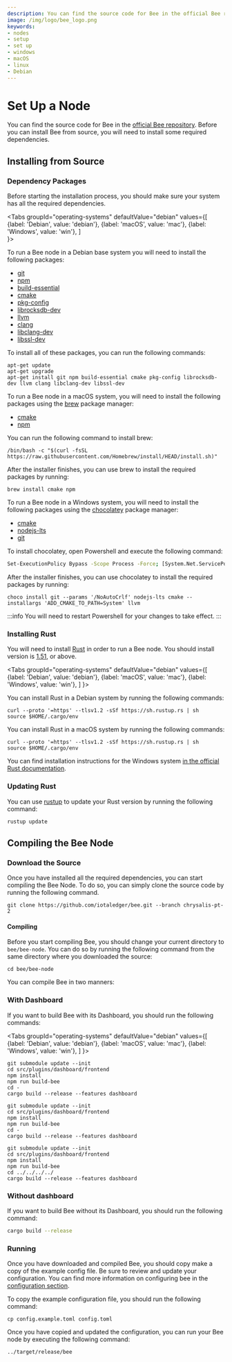 ```yaml
---
description: You can find the source code for Bee in the official Bee repository. Before you can install Bee from source, you will need to install some required dependencies.
image: /img/logo/bee_logo.png
keywords:
- nodes
- setup
- set up
- windows
- macOS
- linux
- Debian
---
```


# Set Up a Node

You can find the source code for Bee in the [official Bee repository](https://github.com/iotaledger/bee).  Before you can install Bee from source, you will need to install some required dependencies.

## Installing from Source

### Dependency Packages

Before starting the installation process, you should make sure your system has all the required dependencies. 

<Tabs
groupId="operating-systems"
defaultValue="debian"
values={[
    {label: 'Debian', value: 'debian'},
    {label: 'macOS', value: 'mac'},
    {label: 'Windows', value: 'win'},
]   
}>
<TabItem value="debian">

To run a Bee node in a Debian base system you will need to install the following packages:

- [git](https://git-scm.com/)
- [npm](https://www.npmjs.com/)
- [build-essential](https://packages.debian.org/sid/build-essential) 
- [cmake](https://cmake.org/)
- [pkg-config](https://packages.debian.org/sid/pkg-config) 
- [librocksdb-dev](https://packages.debian.org/sid/librocksdb-dev) 
- [llvm](https://apt.llvm.org/) 
- [clang](https://packages.debian.org/search?keywords=clang) 
- [libclang-dev](https://packages.debian.org/unstable/libclang-dev) 
- [libssl-dev](https://packages.debian.org/jessie/libssl-dev)

To install all of these packages, you can run the following commands:

```shell
apt-get update
apt-get upgrade
apt-get install git npm build-essential cmake pkg-config librocksdb-dev llvm clang libclang-dev libssl-dev
```

</TabItem>
<TabItem value="mac">

To run a Bee node in a macOS system, you will need to install the following packages using the [brew](https://brew.sh/) package manager:

- [cmake](https://cmake.org/)
- [npm](https://www.npmjs.com/)

You can run the following command to install brew:

```shell
/bin/bash -c "$(curl -fsSL https://raw.githubusercontent.com/Homebrew/install/HEAD/install.sh)"
```

After the installer finishes, you can use brew to install the required packages by running:

```shell
brew install cmake npm
```

</TabItem>
<TabItem value="win">

To run a Bee node in a Windows system, you will need to install the following packages using the 
[chocolatey](https://chocolatey.org/) package manager:

- [cmake](https://cmake.org/)
- [nodejs-lts](https://nodejs.org/)
- [git](https://git-scm.com/)

To install chocolatey, open Powershell and execute the following command:

```sh
Set-ExecutionPolicy Bypass -Scope Process -Force; [System.Net.ServicePointManager]::SecurityProtocol = [System.Net.ServicePointManager]::SecurityProtocol -bor 3072; iex ((New-Object System.Net.WebClient).DownloadString('https://chocolatey.org/install.ps1'))
```

After the installer finishes, you can use chocolatey to install the required packages by running:

```shell
choco install git --params '/NoAutoCrlf' nodejs-lts cmake --installargs 'ADD_CMAKE_TO_PATH=System' llvm
```

:::info
You will need to restart Powershell for your changes to take effect.
:::

</TabItem>
</Tabs>

### Installing Rust

You will need to install [Rust](https://www.rust-lang.org/) in order to run a Bee node.  You should install version is [1.51](https://blog.rust-lang.org/2021/03/25/Rust-1.51.0.html), or above.

<Tabs
  groupId="operating-systems"
  defaultValue="debian"
  values={[
    {label: 'Debian', value: 'debian'},
    {label: 'macOS', value: 'mac'},
    {label: 'Windows', value: 'win'},
  ]
}>
<TabItem value="debian">

You can install Rust in a Debian system by running the following commands:

```shell
curl --proto '=https' --tlsv1.2 -sSf https://sh.rustup.rs | sh
source $HOME/.cargo/env
```

</TabItem>
<TabItem value="mac">

You can install Rust in a macOS system by running the following commands:

```shell
curl --proto '=https' --tlsv1.2 -sSf https://sh.rustup.rs | sh
source $HOME/.cargo/env
```

</TabItem>
<TabItem value="win">

You can find installation instructions for the Windows system [in the official Rust documentation](https://www.rust-lang.org/learn/get-started).

</TabItem>
</Tabs>

### Updating Rust

You can use [rustup](https://rustup.rs/) to update your Rust version by running the following command:

```sh
rustup update
```

## Compiling the Bee Node

### Download the Source

Once you have installed all the required dependencies, you can start compiling the Bee Node.  To do so, you can simply clone the source code by running the following command.

```shell
git clone https://github.com/iotaledger/bee.git --branch chrysalis-pt-2
```

#### Compiling
Before you start compiling Bee, you should change your current directory to `bee/bee-node`.  You can do so by running the following command from the same directory where you downloaded the source:

```shell
cd bee/bee-node
```

You can compile Bee in two manners:

### With Dashboard

If you want to build Bee with its Dashboard, you should run the following commands:

<Tabs
  groupId="operating-systems"
  defaultValue="debian"
  values={[
    {label: 'Debian', value: 'debian'},
    {label: 'macOS', value: 'mac'},
    {label: 'Windows', value: 'win'},
  ]
}>
<TabItem value="debian">

```shell
git submodule update --init
cd src/plugins/dashboard/frontend
npm install
npm run build-bee
cd -
cargo build --release --features dashboard
```

</TabItem>
<TabItem value="mac">

```shell
git submodule update --init
cd src/plugins/dashboard/frontend
npm install
npm run build-bee
cd -
cargo build --release --features dashboard
```

</TabItem>
<TabItem value="win">

```shell
git submodule update --init
cd src/plugins/dashboard/frontend
npm install
npm run build-bee
cd ../../../../
cargo build --release --features dashboard
```

</TabItem>
</Tabs>

### Without dashboard

If you want to build Bee without its Dashboard, you should run the following command:

```sh
cargo build --release
```

### Running

Once you have downloaded and compiled Bee, you should copy make a copy of the example config file.  Be sure to review and update your configuration.  You can find more information on configuring bee in the [configuration section](configuration.md).

To copy the example configuration file, you should run the following command: 
```shell
cp config.example.toml config.toml
```

Once you have copied and updated the configuration, you can run your Bee node by executing the following command:

```shell
../target/release/bee
```
